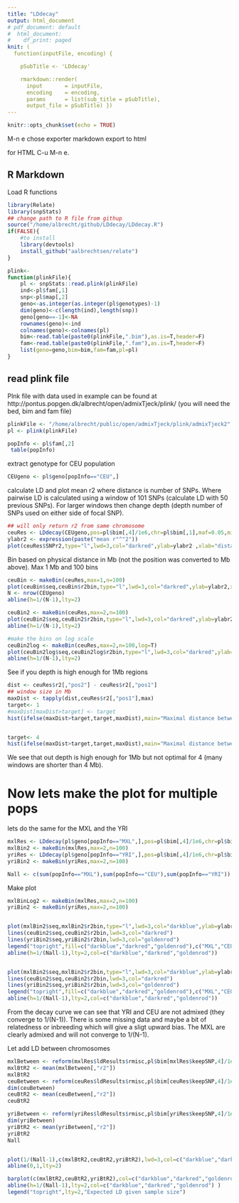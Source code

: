 ```yaml
---
title: "LDdecay"
output: html_document
# pdf_document: default
#  html_document:
#    df_print: paged
knit: (
  function(inputFile, encoding) { 

    pSubTitle <- 'LDdecay'

    rmarkdown::render( 
      input       = inputFile, 
      encoding    = encoding, 
      params      = list(sub_title = pSubTitle),
      output_file = pSubTitle) })
---
```


```r
knitr::opts_chunk$set(echo = TRUE)
```
M-n e 
chose exporter markdown
export to html

for HTML
C-u M-n e.

## R Markdown

Load R functions

```r
library(Relate)
library(snpStats)
## change path to R file from githup 
source("/home/albrecht/github/LDdecay/LDdecay.R")
if(FALSE){
    #to install
    library(devtools)
    install_github("aalbrechtsen/relate")
}

plink<-
function(plinkFile){
    pl <- snpStats::read.plink(plinkFile)
    ind<-pl$fam[,1]
    snp<-pl$map[,2]
    geno<-as.integer(as.integer(pl$genotypes)-1)
    dim(geno)<-c(length(ind),length(snp))
    geno[geno==-1]<-NA
    rownames(geno)<-ind
    colnames(geno)<-colnames(pl)
    bim<-read.table(paste0(plinkFile,".bim"),as.is=T,header=F)
    fam<-read.table(paste0(plinkFile,".fam"),as.is=T,header=F)
    list(geno=geno,bim=bim,fam=fam,pl=pl)
}

```



## read plink file

Plnk file with data used in example can be found at http://pontus.popgen.dk/albrecht/open/admixTjeck/plink/ (you will need the bed, bim and fam file)
```r
plinkFile <- "/home/albrecht/public/open/admixTjeck/plink/admixTjeck2"
pl <- plink(plinkFile)

popInfo <- pl$fam[,2]
 table(popInfo)

```

extract genotype for CEU population



```r
 
CEUgeno <- pl$geno[popInfo=="CEU",]
```

calculate LD and plot mean r2 where distance is number of SNPs. Where pairwise LD is calculated using a window of 101 SNPs (calculate LD with 50 previous SNPs). For larger windows then change depth (depth number of SNPs used on either side of focal SNP). 


```r
## will only return r2 from same chromosome
ceuRes <- LDdecay(CEUgeno,pos=pl$bim[,4]/1e6,chr=pl$bim[,1],maf=0.05,mis=0.01,depth=50)
ylabr2 <- expression(paste("mean r"^"2"))
plot(ceuRes$SNPr2,type="l",lwd=3,col="darkred",ylab=ylabr2 ,xlab="distance (Number of SNPs)")
```


Bin based on physical distance in Mb (not the position was converted to Mb above). Max 1 Mb and 100 bins


```r

ceuBin <- makeBin(ceuRes,max=1,n=100)
plot(ceuBin$seq,ceuBin$r2bin,type="l",lwd=3,col="darkred",ylab=ylabr2,xlab="distance (Mb)")
N <- nrow(CEUgeno)
abline(h=1/(N-1),lty=2)

ceuBin2 <- makeBin(ceuRes,max=2,n=100)
plot(ceuBin2$seq,ceuBin2$r2bin,type="l",lwd=3,col="darkred",ylab=ylabr2,xlab="distance (Mb)",log="x")
abline(h=1/(N-1),lty=2)

#make the bins on log scale 
ceuBin2log <- makeBin(ceuRes,max=2,n=100,log=T)
plot(ceuBin2log$seq,ceuBin2log$r2bin,type="l",lwd=3,col="darkred",ylab=ylabr2,xlab="distance (Mb)",log="x",main="bins on log scale")
abline(h=1/(N-1),lty=2)


```

See if you depth is high enough for 1Mb regions



```r
dist <- ceuRes$r2[,"pos2"] - ceuRes$r2[,"pos1"]
## window size in Mb
maxDist <- tapply(dist,ceuRes$r2[,"pos1"],max)
target<- 1
#maxDist[maxDist>target] <- target
hist(ifelse(maxDist>target,target,maxDist),main="Maximal distance between SNP pairs",br=100,col="darkred",xlab="Distance (truncated) in Mb")


target<- 4
hist(ifelse(maxDist>target,target,maxDist),main="Maximal distance between SNP pairs",br=100,col="darkred",xlab="Distance (truncated) in Mb")

```
We see that out depth is high enough for 1Mb but not optimal for 4 (many windows are shorter than 4 Mb). 






# Now lets make the plot for multiple pops

lets do the same for the MXL and the YRI


```r

mxlRes <- LDdecay(pl$geno[popInfo=="MXL",],pos=pl$bim[,4]/1e6,chr=pl$bim[,1],maf=0.05,mis=0.01,depth=50)
mxlBin2 <- makeBin(mxlRes,max=2,n=100)
yriRes <- LDdecay(pl$geno[popInfo=="YRI",],pos=pl$bim[,4]/1e6,chr=pl$bim[,1],maf=0.05,mis=0.01,depth=50)
yriBin2 <- makeBin(yriRes,max=2,n=100)

Nall <- c(sum(popInfo=="MXL"),sum(popInfo=="CEU"),sum(popInfo=="YRI"))

```


Make plot


```r


mxlBinLog2 <- makeBin(mxlRes,max=2,n=100)
yriBin2 <- makeBin(yriRes,max=2,n=100)


plot(mxlBin2$seq,mxlBin2$r2bin,type="l",lwd=3,col="darkblue",ylab=ylabr2,xlab="distance (Mb)",ylim=c(0,0.1))
lines(ceuBin2$seq,ceuBin2$r2bin,lwd=3,col="darkred")
lines(yriBin2$seq,yriBin2$r2bin,lwd=3,col="goldenrod")
legend("topright",fill=c("darkblue","darkred","goldenrod"),c("MXL","CEU","YRI"))
abline(h=1/(Nall-1),lty=2,col=c("darkblue","darkred","goldenrod"))


plot(mxlBin2$seq,mxlBin2$r2bin,type="l",lwd=3,col="darkblue",ylab=ylabr2,xlab="distance (Mb)",ylim=c(0,0.1),log="x")
lines(ceuBin2$seq,ceuBin2$r2bin,lwd=3,col="darkred")
lines(yriBin2$seq,yriBin2$r2bin,lwd=3,col="goldenrod")
legend("topright",fill=c("darkblue","darkred","goldenrod"),c("MXL","CEU","YRI"))
abline(h=1/(Nall-1),lty=2,col=c("darkblue","darkred","goldenrod"))
```
From the decay curve we can see that YRI and CEU are not admixed (they converge to 1/(N-1)). There is some missing data and maybe a bit of relatedness or inbreeding which will give a sligt upward bias. The MXL are clearly admixed and will not converge to 1/(N-1). 



Let add LD between chromosomes

```r



mxlBetween <- reform(mxlRes$ldResults$rmisc,pl$bim[mxlRes$keepSNP,4]/1e6 , pl$bim[mxlRes$keepSNP,1] ,betw=T)
mxlBtR2 <- mean(mxlBetween[,"r2"])
mxlBtR2
ceuBetween <- reform(ceuRes$ldResults$rmisc,pl$bim[ceuRes$keepSNP,4]/1e6 , pl$bim[ceuRes$keepSNP,1] ,betw=T)
dim(ceuBetween)
ceuBtR2 <- mean(ceuBetween[,"r2"])
ceuBtR2

yriBetween <- reform(yriRes$ldResults$rmisc,pl$bim[yriRes$keepSNP,4]/1e6 , pl$bim[yriRes$keepSNP,1] ,betw=F)
dim(yriBetween)
yriBtR2 <- mean(yriBetween[,"r2"])
yriBtR2
Nall


plot(1/(Nall-1),c(mxlBtR2,ceuBtR2,yriBtR2),lwd=3,col=c("darkblue","darkred","goldenrod"))
abline(0,1,lty=2)

barplot(c(mxlBtR2,ceuBtR2,yriBtR2),col=c("darkblue","darkred","goldenrod"),beside=T,names=c("MXL","CEU","YRI"),main="Cross chromosome LD",ylab=ylabr2)
abline(h=1/(Nall-1),lty=2,col=c("darkblue","darkred","goldenrod") )
legend("topright",lty=2,"Expected LD given sample size")
```

